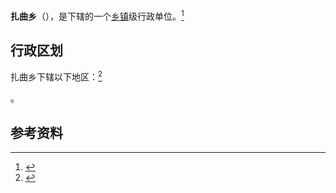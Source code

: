 {{中国乡级行政区|54/24/25/202/000}}

'''扎曲乡'''（{{bo|z=སྲིབ་ནག་ཆེན་ཆུ་མགོ་}}），是{{PRC admin/fullname|54/24/25/202/000|3}}下辖的一个[[乡镇|乡镇]]级行政单位。<ref>{{PRC admin/ref sgc|{{PRC admin/parent|54/24/25/202/000}}}}</ref>

== 行政区划 ==

扎曲乡下辖以下地区：<ref>{{PRC admin/ref sgc|54/24/25/202/000}}</ref>

{{PRC admin/children|54/24/25/202/000}}。

== 参考资料 ==

{{reflist}}

{{行政区划小作品}}
{{PRC admin/navcat|54/24/25/202/000}}